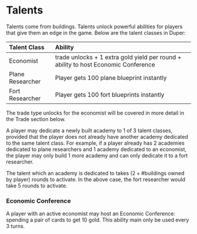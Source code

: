 # Talents

Talents come from buildings. Talents unlock powerful abilities for players that give them an edge in the game. Below are the talent classes in Duper:

| Talent Class     | Ability                                                                            |
| :--------------- | :--------------------------------------------------------------------------------- |
| Economist        | trade unlocks + 1 extra gold yield per round + ability to host Economic Conference |
| Plane Researcher | Player gets 100 plane blueprint instantly                                          |
| Fort Researcher  | Player gets 100 fort blueprints instantly                                          |

The trade type unlocks for the economist will be covered in more detail in the Trade section below.

A player may dedicate a newly built academy to 1 of 3 talent classes, provided that the player does not already have another academy dedicated to the same talent class. For example, if a player already has 2 academies dedicated to plane researchers and 1 academy dedicated to an economist, the player may only build 1 more academy and can only dedicate it to a fort researcher.

The talent which an academy is dedicated to takes $(2 + \# \text{buildings owned by player})$ rounds to activate. In the above case, the fort researcher would take 5 rounds to activate.

### Economic Conference

A player with an active economist may host an Economic Conference: spending a pair of cards to get 10 gold. This ability main only be used every 3 turns.
